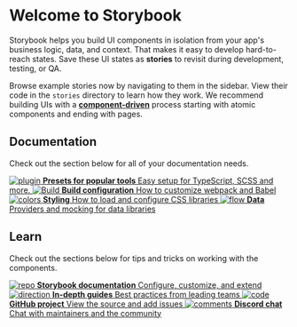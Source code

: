 
<Meta title="Get Started/Introduction" />

# Welcome to Storybook

Storybook helps you build UI components in isolation from your app's business logic, data, and context.
That makes it easy to develop hard-to-reach states. Save these UI states as **stories** to revisit during development, testing, or QA.

Browse example stories now by navigating to them in the sidebar.
View their code in the `stories` directory to learn how they work.
We recommend building UIs with a [**component-driven**](https://componentdriven.org) process starting with atomic components and ending with pages.

## Documentation

Check out the section below for all of your documentation needs.

<div className="link-list">
    <a className="link-item" href="https://storybook.js.org/docs/react/addons/addon-types" target="_blank">
        <img src="/assets/plugin.svg" alt="plugin" />
        <strong>Presets for popular tools</strong>
        Easy setup for TypeScript, SCSS and more.
    </a>
    <a className="link-item" href="https://storybook.js.org/docs/react/configure/webpack" target="_blank">
        <img src="/assets/stackalt.svg" alt="Build" />
        <strong>Build configuration</strong>
        How to customize webpack and Babel
    </a>
    <a className="link-item" href="https://storybook.js.org/docs/react/configure/styling-and-css" target="_blank">
        <img src="/assets/colors.svg" alt="colors" />
        <strong>Styling</strong>
        How to load and configure CSS libraries
    </a>
    <a
        className="link-item"
        href="https://storybook.js.org/docs/react/get-started/setup#configure-storybook-for-your-stack"
        target="_blank"
    >
        <img src="/assets/flow.svg" alt="flow" />
        <strong>Data</strong>
        Providers and mocking for data libraries
    </a>
</div>

## Learn

Check out the sections below for tips and tricks on working with the components.

<div className="link-list">
    <a className="link-item" href="https://storybook.js.org/docs" target="_blank">
        <img src="/assets/repo.svg" alt="repo" />
        <strong>Storybook documentation</strong>
        Configure, customize, and extend
    </a>
    <a className="link-item" href="https://storybook.js.org/tutorials/" target="_blank">
        <img src="/assets/direction.svg" alt="direction" />
        <strong>In-depth guides</strong>
        Best practices from leading teams
    </a>
    <a className="link-item" href="https://github.com/storybookjs/storybook" target="_blank">
        <img src="/assets/code-brackets.svg" alt="code" />
        <strong>GitHub project</strong>
        View the source and add issues
    </a>
    <a className="link-item" href="https://discord.gg/storybook" target="_blank">
        <img src="/assets/comments.svg" alt="comments" />
        <strong>Discord chat</strong>
        Chat with maintainers and the community
    </a>
</div>
